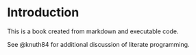 # Introduction

This is a book created from markdown and executable code.

See @knuth84 for additional discussion of literate programming.


